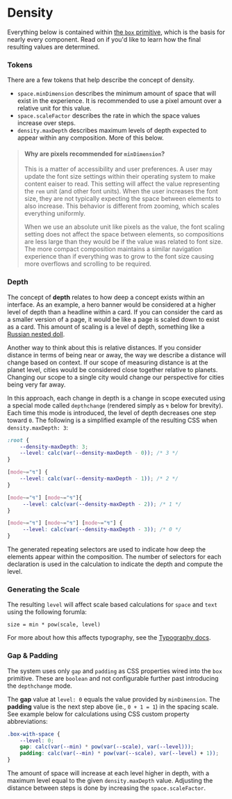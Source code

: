 
<Meta title="Foundations/Density" />

# Density

Everything below is contained within [the `box` primitive](/docs/primitives-box--docs), which is the basis for nearly every component. Read on if you'd like to learn how the final resulting values are determined.

### Tokens

There are a few tokens that help describe the concept of density.

- `space.minDimension` describes the minimum amount of space that will exist in the experience. It is recommended to use a pixel amount over a relative unit for this value.
- `space.scaleFactor` describes the rate in which the space values increase over steps.
- `density.maxDepth` describes maximum levels of depth expected to appear within any composition. More of this below.

> #### Why are pixels recommended for `minDimension`?
>
> This is a matter of accessibility and user preferences. A user may update the font size settings within their operating system to make content eaiser to read. This setting will affect the value representing the `rem` unit (and other font units). When the user increases the font size, they are not typically expecting the space between elements to also increase. This behavior is different from zooming, which scales everything uniformly.
>
> When we use an absolute unit like pixels as the value, the font scaling setting does not affect the space between elements, so compositions are less large than they would be if the value was related to font size. The more compact composition maintains a similar navigation experience than if everything was to grow to the font size causing more overflows and scrolling to be required.

### Depth

The concept of **depth** relates to how deep a concept exists within an interface. As an example, a hero banner would be considered at a higher level of depth than a headline within a card. If you can consider the card as a smaller version of a page, it would be like a page is scaled down to exist as a card. This amount of scaling is a level of depth, something like a [Russian nested doll](https://en.wikipedia.org/wiki/Matryoshka_doll).

Another way to think about this is relative distances. If you consider distance in terms of being near or away, the way we describe a distance will change based on context. If our scope of measuring distance is at the planet level, cities would be considered close together relative to planets. Changing our scope to a single city would change our perspective for cities being very far away.

In this approach, each change in depth is a change in scope executed using a special mode called `depthchange` (rendered simply as `↯` below for brevity). Each time this mode is introduced, the level of depth decreases one step toward `0`. The following is a simplified example of the resulting CSS when `density.maxDepth: 3`:

```css
:root {
    --density-maxDepth: 3;
    --level: calc(var(--density-maxDepth - 0)); /* 3 */
}

[mode~="↯"] {
    --level: calc(var(--density-maxDepth - 1)); /* 2 */
}

[mode~="↯"] [mode~="↯"]{
     --level: calc(var(--density-maxDepth - 2)); /* 1 */
}

[mode~="↯"] [mode~="↯"] [mode~="↯"] {
     --level: calc(var(--density-maxDepth - 3)); /* 0 */
}

```

The generated repeating selectors are used to indicate how deep the elements appear within the composition. The number of selectors for each declaration is used in the calculation to indicate the depth and compute the level.

### Generating the Scale

The resulting `level` will affect scale based calculations for `space` and `text` using the following forumla:

```
size = min * pow(scale, level)
```

For more about how this affects typography, see the [Typography docs](/docs/foundations-typography--docs).

### Gap & Padding

The system uses only `gap` and `padding` as CSS properties wired into the `box` primitive. These are `boolean` and not configurable further past introducing the `depthchange` mode.

The **gap** value at `level: 0` equals the value provided by `minDimension`. The **padding** value is the next step above (ie., `0 + 1 = 1`) in the spacing scale. See example below for calculations using CSS custom property abbreviations:

```css
.box-with-space {
    --level: 0;
    gap: calc(var(--min) * pow(var(--scale), var(--level)));
    padding: calc(var(--min) * pow(var(--scale), var(--level) + 1));
}
```

The amount of space will increase at each level higher in depth, with a maximum level equal to the given `density.maxDepth` value. Adjusting the distance between steps is done by increasing the `space.scaleFactor`.